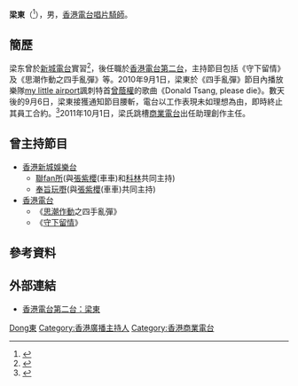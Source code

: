 {{Otheruses|other=名为梁东的其他人物|梁东}}
{{藝人
|姓名 = 梁東
|類型 = 節目主持
|圖片 = 
|圖片尺寸 = 
|圖片簡介 = 
|本名 = 
|外文名 = 
|外文 = 
|羅馬拼音 = 
|英文名 = Leung Don't
|暱稱 = 
|其他藝名 = 
|國籍 = 
|民族 = 
|出生日期 = 
|出生地點 = 
|逝世日期 = 
|逝世地點 = 
|職業 = [[唱片騎師|唱片騎師]]、[[電台節目主持|電台節目主持]]
|語言 = [[粵語|粵語]]、[[英語|英語]]、[[國語|國語]]
|教育程度 = 
|母校 = 
|宗教信仰 = 
|配偶 = 
|兒女 = 
|父母 = 
|親屬 = 
|音樂類型 = 
|演奏樂器 = 
|出道地點 = 
|出道日期 = 
|出道作 = 
|代表作 = 《守下留情》<br />《四手亂彈》
|著名角色 = 
|活躍年代 = 
|唱片公司 = 
|經紀公司 = 
|網站 = 
|相關團體 = 
|IMDb = 
|獎項 = 
}}

'''梁東'''（{{lang-en|Leung Don't}}<ref>{{cite web |url=https://www.scmp.com/article/734757/tune-turn |title=Tune in, turn off |work=[[South_China_Morning_Post|South China Morning Post]] |author=Vivienne Chow |date=2011-01-04 |language=en |access-date=2022-02-06 |archive-url=https://web.archive.org/web/20220205194250/https://www.scmp.com/article/734757/tune-turn |archive-date=2022-02-06 |dead-url=no }}</ref>），男，[[香港|香港]][[電台|電台]][[唱片騎師|唱片騎師]]。

== 簡歷 ==
梁东曾於[[新城電台|新城電台]]實習<ref>{{cite web |url=http://hk.news.yahoo.com/article/100911/4/k67l.html |title=港台終止DJ合約 指無關諷特首歌 梁東節目播《Donald Tsang, please die》 |work=[[明報|明報]] |date=2010-09-12 |via=Yahoo新聞 |language=zh-hk |access-date=2022-02-06 |archive-url=https://web.archive.org/web/20100913190512/http://hk.news.yahoo.com/article/100911/4/k67l.html |archive-date=2010-09-13 |dead-url=yes }}</ref>，後任職於[[香港電台第二台|香港電台第二台]]，主持節目包括《守下留情》及《思潮作動之四手亂彈》等。2010年9月1日，梁東於《四手亂彈》節目內播放樂隊[[my_little_airport|my little airport]]諷刺特首[[曾蔭權|曾蔭權]]的歌曲《Donald Tsang, please die》。數天後的9月6日，梁東接獲通知節目腰斬，電台以工作表現未如理想為由，即時終止其員工合約。<ref>{{cite web |url=http://hk.apple.nextmedia.com/template/apple/art_main.php?iss_id=20100911&sec_id=4104&art_id=14439245 |title=播諷特首歌　港台主持被炒 |work=[[香港蘋果日報|香港蘋果日報]] |date=2010-09-11 |language=zh-hk |access-date=2022-02-06 |archive-url=https://web.archive.org/web/20210830234745/https://collection.news/appledaily/articles/S5RH5XVXBDETLUE4NMAGPP2QS4 |archive-date=2021-08-30 |dead-url=yes }}</ref>2011年10月1日，梁氏跳槽[[商業電台|商業電台]]出任助理創作主任。

== 曾主持節目 ==
*[[香港|香港]][[新城娛樂台|新城娛樂台]]
**[[聯fan所|聯fan所]](與[[張紫櫻|張紫櫻]](車車)和[[科林|科林]]共同主持)
**[[奉旨玩嘢|奉旨玩嘢]](與[[張紫櫻|張紫櫻]](車車)共同主持)
*[[香港電台|香港電台]]
**《[[思潮作動|思潮作動]]之四手亂彈》
**《[[守下留情|守下留情]]》

== 參考資料 ==
{{reflist}}

== 外部連結 ==
* [http://programme.rthk.org.hk/channel/presenters/profiles.php?c=radio2&m=djprofiles&a=showdj&djid=258 香港電台第二台：梁東] {{Wayback|url=http://programme.rthk.org.hk/channel/presenters/profiles.php?c=radio2&m=djprofiles&a=showdj&djid=258 |date=20100312091115 }}


{{Authority control}}
{{DEFAULTSORT:Liang梁}}
[[Category:梁姓|Dong東]]
[[Category:香港廣播主持人|Category:香港廣播主持人]]
[[Category:香港商業電台|Category:香港商業電台]]